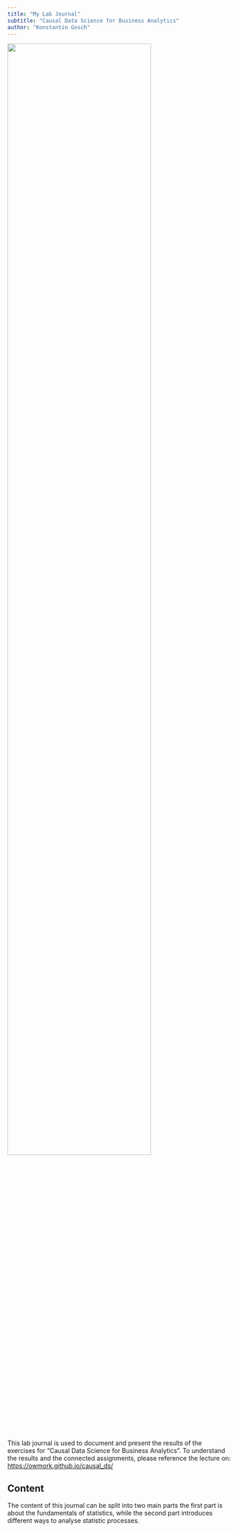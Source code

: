 ```yaml
---
title: "My Lab Journal"
subtitle: "Causal Data Science for Business Analytics"
author: "Konstantin Gosch"
---
```


![](assets/logo/TIE_logo.svg){width=80% fig-align="center"}

This lab journal is used to document and present the results of the exercises for
"Causal Data Science for Business Analytics". To understand the results and the connected
assignments, please reference the lecture on: <https://owmork.github.io/causal_ds/>

## Content

The content of this journal can be split into two main parts the first part is 
about the fundamentals of statistics, while the second part introduces different
ways to analyse statistic processes.